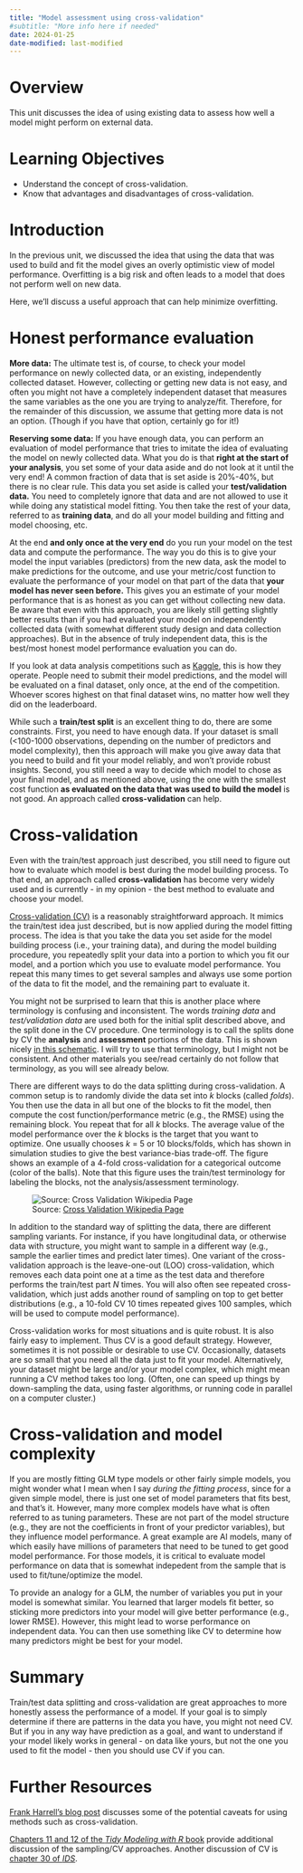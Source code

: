 ```yaml
---
title: "Model assessment using cross-validation"
#subtitle: "More info here if needed"
date: 2024-01-25
date-modified: last-modified
---
```


# Overview

This unit discusses the idea of using existing data to assess how well a model might perform on external data.


# Learning Objectives

* Understand the concept of cross-validation.
* Know that advantages and disadvantages of cross-validation.


# Introduction

In the previous unit, we discussed the idea that using the data that was used to build and fit the model gives an overly optimistic view of model performance. Overfitting is a big risk and often leads to a model that does not perform well on new data.

Here, we'll discuss a useful approach that can help minimize overfitting.


# Honest performance evaluation

**More data:** The ultimate test is, of course, to check your model performance on newly collected data, or an existing, independently collected dataset. However, collecting or getting new data is not easy, and often you might not have a completely independent dataset that measures the same variables as the one you are trying to analyze/fit. Therefore, for the remainder of this discussion, we assume that getting more data is not an option. (Though if you have that option, certainly go for it!)

**Reserving some data:** If you have enough data, you can perform an evaluation of model performance that tries to imitate the idea of evaluating the model on newly collected data. What you do is that **right at the start of your analysis**, you set some of your data aside and do not look at it until the very end! A common fraction of data that is set aside is 20%-40%, but there is no clear rule. This data you set aside is called your **test/validation data.** You need to completely ignore that data and are not allowed to use it while doing any statistical model fitting. You then take the rest of your data, referred to as **training data**, and do all your model building and fitting and model choosing, etc.

At the end **and only once at the very end** do you run your model on the test data and compute the performance. The way you do this is to give your model the input variables (predictors) from the new data, ask the model to make predictions for the outcome, and use your metric/cost function to evaluate the performance of your model on that part of the data that **your model has never seen before.** This gives you an estimate of your model performance that is as honest as you can get without collecting new data. Be aware that even with this approach, you are likely still getting slightly better results than if you had evaluated your model on independently collected data (with somewhat different study design and data collection approaches). But in the absence of truly independent data, this is the best/most honest model performance evaluation you can do.

If you look at data analysis competitions such as [Kaggle](https://www.kaggle.com/), this is how they operate. People need to submit their model predictions, and the model will be evaluated on a final dataset, only once, at the end of the competition. Whoever scores highest on that final dataset wins, no matter how well they did on the leaderboard.

While such a **train/test split** is an excellent thing to do, there are some constraints. First, you need to have enough data. If your dataset is small (\<100-1000 observations, depending on the number of predictors and model complexity), then this approach will make you give away data that you need to build and fit your model reliably, and won't provide robust insights. Second, you still need a way to decide which model to chose as your final model, and as mentioned above, using the one with the smallest cost function **as evaluated on the data that was used to build the model** is not good. An approach called **cross-validation** can help.


# Cross-validation

Even with the train/test approach just described, you still need to figure out how to evaluate which model is best during the model building process. To that end, an approach called **cross-validation** has become very widely used and is currently - in my opinion - the best method to evaluate and choose your model.

[Cross-validation (CV)](https://en.wikipedia.org/wiki/Cross-validation_(statistics)) is a reasonably straightforward approach. It mimics the train/test idea just described, but is now applied during the model fitting process. The idea is that you take the data you set aside for the model building process (i.e., your training data), and during the model building procedure, you repeatedly split your data into a portion to which you fit our model, and a portion which you use to evaluate model performance. You repeat this many times to get several samples and always use some portion of the data to fit the model, and the remaining part to evaluate it.

::: {.note}
You might not be surprised to learn that this is another place where terminology is confusing and inconsistent. The words *training data* and *test/validation data* are used both for the initial split described above, and the split done in the CV procedure. One terminology is to call the splits done by CV the **analysis** and **assessment** portions of the data. This is shown nicely [in this schematic](https://www.tidymodels.org/start/resampling/#resampling). I will try to use that terminology, but I might not be consistent. And other materials you see/read certainly do not follow that terminology, as you will see already below.
:::

There are different ways to do the data splitting during cross-validation. A common setup is to randomly divide the data set into *k* blocks (called *folds*). You then use the data in all but one of the blocks to fit the model, then compute the cost function/performance metric (e.g., the RMSE) using the remaining block. You repeat that for all *k* blocks. The average value of the model performance over the *k* blocks is the target that you want to optimize. One usually chooses *k* = 5 or 10 blocks/folds, which has shown in simulation studies to give the best variance-bias trade-off. The figure shows an example of a 4-fold cross-validation for a categorical outcome (color of the balls). Note that this figure uses the train/test terminology for labeling the blocks, not the analysis/assessment terminology.

![Source: [Cross Validation Wikipedia Page](https://en.wikipedia.org/wiki/Cross-validation_(statistics))](cross_validation.jpg){fig-alt="A schematic showing data represented as green and red circles, with some data labeled test data and some training data. Each row shows the data, with always a different portion of the training data being separated, as indicated by a box. The data outside the box is used for model training, the data inside the box is used for the cross-validation."}

In addition to the standard way of splitting the data, there are different sampling variants. For instance, if you have longitudinal data, or otherwise data with structure, you might want to sample in a different way (e.g., sample the earlier times and predict later times). One variant of the cross-validation approach is the leave-one-out (LOO) cross-validation, which removes each data point one at a time as the test data and therefore performs the train/test part *N* times. You will also often see repeated cross-validation, which just adds another round of sampling on top to get better distributions (e.g., a 10-fold CV 10 times repeated gives 100 samples, which will be used to compute model performance).

Cross-validation works for most situations and is quite robust. It is also fairly easy to implement. Thus CV is a good default strategy. However, sometimes it is not possible or desirable to use CV. Occasionally, datasets are so small that you need all the data just to fit your model. Alternatively, your dataset might be large and/or your model complex, which might mean running a CV method takes too long. (Often, one can speed up things by down-sampling the data, using faster algorithms, or running code in parallel on a computer cluster.)

# Cross-validation and model complexity

If you are mostly fitting GLM type models or other fairly simple models, you might wonder what I mean when I say _during the fitting process_, since for a given simple model, there is just one set of model parameters that fits best, and that's it. However, many more complex models have what is often referred to as tuning parameters. These are not part of the model structure (e.g., they are not the coefficients in front of your predictor variables), but they influence model performance. A great example are AI models, many of which easily have millions of parameters that need to be tuned to get good model performance. For those models, it is critical to evaluate model performance on data that is somewhat indepedent from the sample that is used to fit/tune/optimize the model.

To provide an analogy for a GLM, the number of variables you put in your model is somewhat similar. You learned that larger models fit better, so sticking more predictors into your model will give better performance (e.g., lower RMSE). However, this might lead to worse performance on independent data. You can then use something like CV to determine how many predictors might be best for your model.


# Summary

Train/test data splitting and cross-validation are great approaches to more honestly assess the performance of a model. If your goal is to simply determine if there are patterns in the data you have, you might not need CV. But if you in any way have prediction as a goal, and want to understand if your model likely works in general - on data like yours, but not the one you used to fit the model - then you should use CV if you can.


# Further Resources

[Frank Harrell's blog post](https://www.fharrell.com/post/split-val/) discusses some of the potential caveats for using methods such as cross-validation.

[Chapters 11 and 12 of the *Tidy Modeling with R* book](https://www.tmwr.org/) provide additional discussion of the sampling/CV approaches. Another discussion of CV is [chapter 30 of *IDS*](https://rafalab.github.io/dsbook/cross-validation.html).








